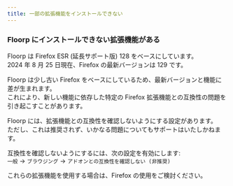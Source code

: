```yaml
---
title: 一部の拡張機能をインストールできない
---
```



### Floorp にインストールできない拡張機能がある

Floorp は Firefox ESR (延長サポート版) 128 をベースにしています。\
2024 年 8 月 25 日現在、Firefox の最新バージョンは 129 です。

Floorp は少し古い Firefox をベースにしているため、最新バージョンと機能に差が生まれます。\
これにより、新しい機能に依存した特定の Firefox 拡張機能との互換性の問題を引き起こすことがあります。

Floorp には、拡張機能との互換性を確認しないようにする設定があります。\
ただし、これは推奨されず、いかなる問題についてもサポートはいたしかねます。

互換性を確認しないようにするには、次の設定を有効にします:\
`一般` -> `ブラウジング` -> `アドオンとの互換性を確認しない (非推奨)`

これらの拡張機能を使用する場合は、Firefox の使用をご検討ください。

<Support />
